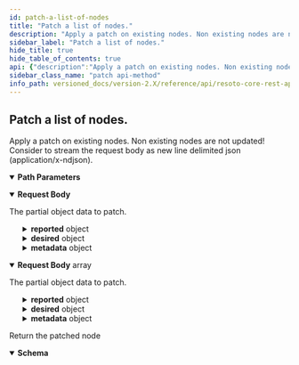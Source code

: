```yaml
---
id: patch-a-list-of-nodes
title: "Patch a list of nodes."
description: "Apply a patch on existing nodes. Non existing nodes are not updated!"
sidebar_label: "Patch a list of nodes."
hide_title: true
hide_table_of_contents: true
api: {"description":"Apply a patch on existing nodes. Non existing nodes are not updated!\nConsider to stream the request body as new line delimited json (application/x-ndjson).\n","tags":["node_management"],"parameters":[{"name":"graph_id","in":"path","description":"The identifier of the graph","example":"resoto","required":true,"schema":{"type":"string"}}],"requestBody":{"description":"The partial object data to patch.","content":{"application/x-ndjson":{"schema":{"type":"object","properties":{"id":{"type":"string","description":"The identifier of the node."},"reported":{"type":"object","additionalProperties":true},"desired":{"type":"object","additionalProperties":true},"metadata":{"type":"object","additionalProperties":true}}}},"application/json":{"schema":{"type":"array","items":{"type":"object","properties":{"id":{"type":"string","description":"The identifier of the node."},"reported":{"type":"object","additionalProperties":true},"desired":{"type":"object","additionalProperties":true},"metadata":{"type":"object","additionalProperties":true}}}}}}},"responses":{"200":{"description":"Return the patched node","content":{"application/json":{"schema":{"type":"object","additionalProperties":true,"properties":{"kind":{"type":"string","description":"The kind of this node."}},"example":{"kind":"test.person","name":"Batman","city":"Gotham"}}}}}},"method":"patch","path":"/graph/{graph_id}/nodes","servers":[{"url":"https://localhost:8900"}],"jsonRequestBodyExample":[{"id":"string","reported":{},"desired":{},"metadata":{}}],"info":{"title":"Resoto Core REST API","version":"V1"},"postman":{"name":"Patch a list of nodes.","description":{"content":"Apply a patch on existing nodes. Non existing nodes are not updated!\nConsider to stream the request body as new line delimited json (application/x-ndjson).\n","type":"text/plain"},"url":{"path":["graph",":graph_id","nodes"],"host":["{{baseUrl}}"],"query":[],"variable":[{"disabled":false,"description":{"content":"(Required) The identifier of the graph","type":"text/plain"},"type":"any","value":"","key":"graph_id"}]},"header":[{"key":"Content-Type","value":"application/json"},{"key":"Accept","value":"application/json"}],"method":"PATCH","body":{"mode":"raw","raw":"\"\"","options":{"raw":{"language":"json"}}}}}
sidebar_class_name: "patch api-method"
info_path: versioned_docs/version-2.X/reference/api/resoto-core-rest-api
---
```



## Patch a list of nodes.

Apply a patch on existing nodes. Non existing nodes are not updated! Consider to stream the request body as new line delimited json (application/x-ndjson).

<details style={{"marginBottom":"1rem"}} data-collapsed={false} open={true}><summary style={{}}><strong>Path Parameters</strong></summary><div><ul><ParamsItem className={"paramsItem"} param={{"name":"graph_id","in":"path","description":"The identifier of the graph","example":"resoto","required":true,"schema":{"type":"string"}}}></ParamsItem></ul></div></details><MimeTabs schemaType={"request"}><TabItem label={"application/x-ndjson"} value={"application/x-ndjson"}><details style={{}} data-collapsed={false} open={true}><summary style={{"textAlign":"left"}}><strong>Request Body</strong></summary><div style={{"textAlign":"left","marginLeft":"1rem"}}><div style={{"marginTop":"1rem","marginBottom":"1rem"}}>

The partial object data to patch.

</div></div><ul style={{"marginLeft":"1rem"}}><SchemaItem collapsible={false} name={"id"} required={false} schemaDescription={"The identifier of the node."} schemaName={"string"} qualifierMessage={undefined} defaultValue={undefined}></SchemaItem><SchemaItem collapsible={true} className={"schemaItem"}><details style={{}}><summary style={{}}><strong>reported</strong><span style={{"opacity":"0.6"}}> object</span></summary><div style={{"marginLeft":"1rem"}}></div></details></SchemaItem><SchemaItem collapsible={true} className={"schemaItem"}><details style={{}}><summary style={{}}><strong>desired</strong><span style={{"opacity":"0.6"}}> object</span></summary><div style={{"marginLeft":"1rem"}}></div></details></SchemaItem><SchemaItem collapsible={true} className={"schemaItem"}><details style={{}}><summary style={{}}><strong>metadata</strong><span style={{"opacity":"0.6"}}> object</span></summary><div style={{"marginLeft":"1rem"}}></div></details></SchemaItem></ul></details></TabItem><TabItem label={"application/json"} value={"application/json"}><details style={{}} data-collapsed={false} open={true}><summary style={{"textAlign":"left"}}><strong>Request Body</strong><span style={{"opacity":"0.6"}}> array</span></summary><div style={{"textAlign":"left","marginLeft":"1rem"}}><div style={{"marginTop":"1rem","marginBottom":"1rem"}}>

The partial object data to patch.

</div></div><ul style={{"marginLeft":"1rem"}}><SchemaItem collapsible={false} name={"id"} required={false} schemaDescription={"The identifier of the node."} schemaName={"string"} qualifierMessage={undefined} defaultValue={undefined}></SchemaItem><SchemaItem collapsible={true} className={"schemaItem"}><details style={{}}><summary style={{}}><strong>reported</strong><span style={{"opacity":"0.6"}}> object</span></summary><div style={{"marginLeft":"1rem"}}></div></details></SchemaItem><SchemaItem collapsible={true} className={"schemaItem"}><details style={{}}><summary style={{}}><strong>desired</strong><span style={{"opacity":"0.6"}}> object</span></summary><div style={{"marginLeft":"1rem"}}></div></details></SchemaItem><SchemaItem collapsible={true} className={"schemaItem"}><details style={{}}><summary style={{}}><strong>metadata</strong><span style={{"opacity":"0.6"}}> object</span></summary><div style={{"marginLeft":"1rem"}}></div></details></SchemaItem></ul></details></TabItem></MimeTabs><div><ApiTabs><TabItem label={"200"} value={"200"}><div>

Return the patched node

</div><div><MimeTabs schemaType={"response"}><TabItem label={"application/json"} value={"application/json"}><SchemaTabs><TabItem label={"Schema"} value={"Schema"}><details style={{}} data-collapsed={false} open={true}><summary style={{"textAlign":"left"}}><strong>Schema</strong></summary><div style={{"textAlign":"left","marginLeft":"1rem"}}></div><ul style={{"marginLeft":"1rem"}}><SchemaItem collapsible={false} name={"kind"} required={false} schemaDescription={"The kind of this node."} schemaName={"string"} qualifierMessage={undefined} defaultValue={undefined}></SchemaItem></ul></details></TabItem><TabItem label={"Example (from schema)"} value={"Example (from schema)"}><ResponseSamples responseExample={"{\n  \"kind\": \"test.person\",\n  \"name\": \"Batman\",\n  \"city\": \"Gotham\"\n}"} language={"json"}></ResponseSamples></TabItem></SchemaTabs></TabItem></MimeTabs></div></TabItem></ApiTabs></div>


